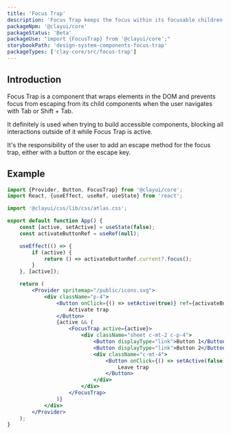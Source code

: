 ```yaml
---
title: 'Focus Trap'
description: 'Focus Trap keeps the focus within its focusable children elements.'
packageNpm: '@clayui/core'
packageStatus: 'Beta'
packageUse: "import {FocusTrap} from '@clayui/core';"
storybookPath: 'design-system-components-focus-trap'
packageTypes: ['clay-core/src/focus-trap']
---
```


## Introduction

Focus Trap is a component that wraps elements in the DOM and prevents focus from escaping from its child components when the user navigates with Tab or Shift + Tab.

It definitely is used when trying to build accessible components, blocking all interactions outside of it while Focus Trap is active.

<div className="clay-site-alert alert alert-warning">
	It's the responsibility of the user to add an escape method for the focus
	trap, either with a button or the escape key.
</div>

## Example

```jsx preview
import {Provider, Button, FocusTrap} from '@clayui/core';
import React, {useEffect, useRef, useState} from 'react';

import '@clayui/css/lib/css/atlas.css';

export default function App() {
	const [active, setActive] = useState(false);
	const activateButtonRef = useRef(null);

	useEffect(() => {
		if (active) {
			return () => activateButtonRef.current?.focus();
		}
	}, [active]);

	return (
		<Provider spritemap="/public/icons.svg">
			<div className="p-4">
				<Button onClick={() => setActive(true)} ref={activateButtonRef}>
					Activate trap
				</Button>
				{active && (
					<FocusTrap active={active}>
						<div className="sheet c-mt-2 c-p-4">
							<Button displayType="link">Button 1</Button>
							<Button displayType="link">Button 2</Button>
							<div className="c-mt-4">
								<Button onClick={() => setActive(false)}>
									Leave trap
								</Button>
							</div>
						</div>
					</FocusTrap>
				)}
			</div>
		</Provider>
	);
}
```
